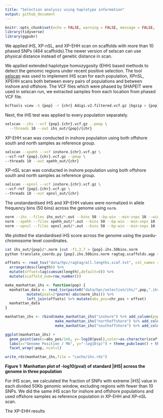 ```yaml
---
title: "Selection analysis using haplotype information"
output: github_document
---
```


```r
knitr::opts_chunk$set(echo = FALSE, warning = FALSE, message = FALSE, fig.retina = 2)
library(tidyverse)
library(ggpubr)
```

We applied iHS, XP-nSL, and XP-EHH scan on scaffolds with more than 10 phased SNPs (464 scaffolds).The newer version of selscan can use physical distance instead of genetic distance in scan.

We applied extended haplotype homozygosity (EHH) based methods to detect the genomic regions under recent positive selection. The tool [selscan](https://github.com/szpiech/selscan) was used to implement iHS scan for each population, XPnSL, XPEHH scans both between every pairs of populations and between inshore and offshore. The VCF files which were phased by SHAPEIT were used in selscan run, we extracted samples from each location from phased VCF file.

```bash
bcftools view -S {pop} -r {chr} Adigi.v2.filtered.vcf.gz |bgzip > {pop}.{chr}.vcf.gz
```

Next, the iHS test was applied to every population separately.

```bash
selscan --ihs --vcf {pop}.{chr}.vcf.gz --pmap \
  --threads 10 --out ihs_out/{pop}/{chr}
```

XP-EHH scan was conducted in inshore population using both offshore south and north samples as reference group.
```bash
selscan --xpehh --vcf inshore.{chr}.vcf.gz \
--vcf-ref {pop}.{chr}.vcf.gz --pmap \
--threads 10 --out xpehh_out/{chr}
```

XP-nSL scan was conducted in inshore population using both offshore south and north samples as reference group.

```bash
selscan --xpnsl --vcf inshore.{chr}.vcf.gz \
--vcf-ref {pop}.{chr}.vcf.gz \
--threads 10 --out xpnsl_out/{chr}
```

The unstandardised iHS and XP-EHH values were normalized in allele frequency bins (50 bins) across the genome using `norm`.

```bash
norm --ihs --files ihs_out/*.out --bins 50 --bp-win --min-snps 10 --winsize 50000
norm --xpehh --files xpehh_out/*.out --bins 50 --bp-win --min-snps 10 --winsize 50000
norm --xpnsl --files xpnsl_out/*.out --bins 50 --bp-win --min-snps 10 --winsize 50000
```
We plotted the standardised iHS score across the genome using the psedu-chromosome level coordinates.

```bash
cat ihs_out/{pop}/*.norm |cut -f1,2,7 > {pop}.ihs.50bins.norm
python translate_coords.py {pop}.ihs.50bins.norm ragtag.scaffolds.agp > {pop}.ihs.50bins.norm.ragtag.txt 
```

```r
offsets <- read_tsv("data/hpc/ragtag/all.lengths.scaf.txt", col_names = c("chr","length"))%>% 
  arrange(desc(length)) %>%
  mutate(offset=lag(cumsum(length),default=0)) %>% 
  mutate(scaffold_num=row_number())

make_manhattan_ihs <- function(pop) {
  manhattan_data <- read_tsv(paste0("data/hpc/selection/ihs/",pop,".ihs.50bins.norm.ragtag.txt"), col_names = c("chr","chr_pos","norm_ihs")) %>% 
          mutate(pval=2*pnorm(-abs(norm_ihs))) %>% 
          left_join(offsets) %>% mutate(abs_pos=chr_pos + offset)
  manhattan_data
}

manhattan_ihs <- rbind(make_manhattan_ihs("inshore") %>% add_column(pop="Inshore"),
                       make_manhattan_ihs("northoffshore") %>% add_column(pop="North Offshore"),
                       make_manhattan_ihs("southoffshore") %>% add_column(pop="South Offshore"))   

ggplot(manhattan_ihs) +
  geom_point(aes(x=abs_pos/1e6, y=-log10(pval),color=as.character(scaffold_num %% 2)), size=0.2) + 
  labs(x="Genome Position / Mb", y="-log10(p)") + theme_pubclean() + theme(legend.position = "None") +
  facet_wrap(~pop, ncol=1)

write_rds(manhattan_ihs,file = "cache/ihs.rds")
```

**Figure 1: Manhattan plot of -log10(pval) of standard |iHS| across the genome in three population**

For iHS scan, we calculated the fraction of SNPs with extreme |iHS| value in each divided 50Kb genomic window, excluding regions with fewer than 10 SNPs. We did the same iHS scan for inshore and offshore populations and used offshore samples as reference population in XP-EHH and XP-nSL scan.

The XP-EHH results


